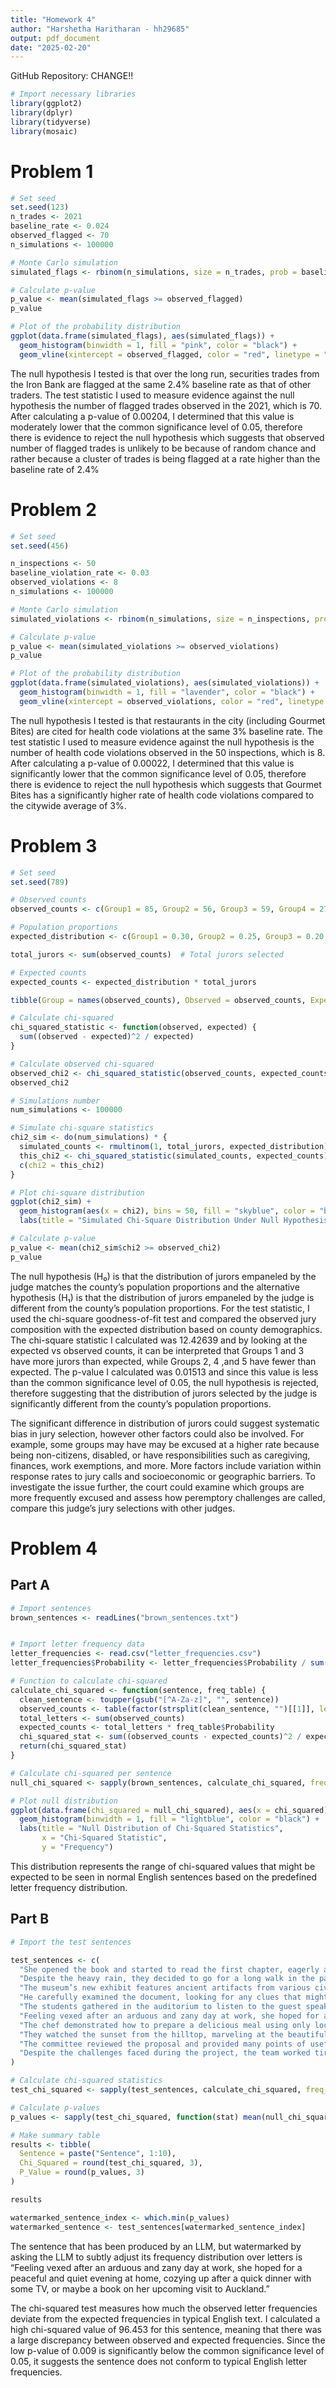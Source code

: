 ---
title: "Homework 4"
author: "Harshetha Haritharan - hh29685"
output: pdf_document
date: "2025-02-20"
---
GitHub Repository: CHANGE!! 

```{r, include=FALSE}
# Import necessary libraries
library(ggplot2)
library(dplyr)
library(tidyverse)
library(mosaic)
```

#  Problem 1
```{r, echo=FALSE}
# Set seed 
set.seed(123)
n_trades <- 2021
baseline_rate <- 0.024
observed_flagged <- 70
n_simulations <- 100000

# Monte Carlo simulation
simulated_flags <- rbinom(n_simulations, size = n_trades, prob = baseline_rate)

# Calculate p-value
p_value <- mean(simulated_flags >= observed_flagged)
p_value

# Plot of the probability distribution 
ggplot(data.frame(simulated_flags), aes(simulated_flags)) +
  geom_histogram(binwidth = 1, fill = "pink", color = "black") +
  geom_vline(xintercept = observed_flagged, color = "red", linetype = "solid") +labs(title = "Probability Distribution of Flagged Trades Under Null Hypothesis",x = "Number of Flagged Trades",y = "Count")
```
The null hypothesis I tested is that over the long run, securities trades from the Iron Bank are flagged at the same 2.4% baseline rate as that of other traders. The test statistic I used to measure evidence against the null hypothesis the number of flagged trades observed in the 2021, which is 70. After calculating a p-value of 0.00204, I determined that this value is moderately lower that the common significance level of 0.05, therefore there is evidence to reject the null hypothesis which suggests that observed number of flagged trades is unlikely to be because of random chance and rather because a cluster of trades is being flagged at a rate higher than the baseline rate of 2.4%

#  Problem 2
```{r, echo=FALSE}

# Set seed
set.seed(456)

n_inspections <- 50
baseline_violation_rate <- 0.03
observed_violations <- 8
n_simulations <- 100000

# Monte Carlo simulation
simulated_violations <- rbinom(n_simulations, size = n_inspections, prob = baseline_violation_rate)

# Calculate p-value
p_value <- mean(simulated_violations >= observed_violations)
p_value

# Plot of the probability distribution 
ggplot(data.frame(simulated_violations), aes(simulated_violations)) +
  geom_histogram(binwidth = 1, fill = "lavender", color = "black") +
  geom_vline(xintercept = observed_violations, color = "red", linetype = "solid") +labs(title = "Probability Distribution of Health Code Violations Under Null Hypothesis",x = "Number of Violations",y = "Count")
```
The null hypothesis I tested is that restaurants in the city (including Gourmet Bites) are cited for health code violations at the same 3% baseline rate. The test statistic I used to measure evidence against the null hypothesis is the number of health code violations observed in the 50 inspections, which is 8. After calculating a p-value of 0.00022, I determined that this value is significantly lower that the common significance level of 0.05, therefore there is evidence to reject the null hypothesis which suggests that Gourmet Bites has a significantly higher rate of health code violations compared to the citywide average of 3%. 

#  Problem 3
```{r, echo=FALSE}
# Set seed 
set.seed(789)

# Observed counts
observed_counts <- c(Group1 = 85, Group2 = 56, Group3 = 59, Group4 = 27, Group5 = 13)

# Population proportions
expected_distribution <- c(Group1 = 0.30, Group2 = 0.25, Group3 = 0.20, Group4 = 0.15, Group5 = 0.10)

total_jurors <- sum(observed_counts)  # Total jurors selected

# Expected counts
expected_counts <- expected_distribution * total_jurors

tibble(Group = names(observed_counts), Observed = observed_counts, Expected = expected_counts)

# Calculate chi-squared 
chi_squared_statistic <- function(observed, expected) {
  sum((observed - expected)^2 / expected)
}

# Calculate observed chi-squared 
observed_chi2 <- chi_squared_statistic(observed_counts, expected_counts)
observed_chi2

# Simulations number
num_simulations <- 100000

# Simulate chi-square statistics 
chi2_sim <- do(num_simulations) * {
  simulated_counts <- rmultinom(1, total_jurors, expected_distribution)
  this_chi2 <- chi_squared_statistic(simulated_counts, expected_counts)
  c(chi2 = this_chi2)
}

# Plot chi-square distribution
ggplot(chi2_sim) + 
  geom_histogram(aes(x = chi2), bins = 50, fill = "skyblue", color = "black") + geom_vline(xintercept = observed_chi2, color = "red", linetype = "solid") +
  labs(title = "Simulated Chi-Square Distribution Under Null Hypothesis",x = "Chi-Square Statistic",y = "Frequency")

# Calculate p-value
p_value <- mean(chi2_sim$chi2 >= observed_chi2)
p_value
```
The null hypothesis (H₀) is that the distribution of jurors empaneled by the judge matches the county’s population proportions and the alternative hypothesis (H₁) is that the distribution of jurors empaneled by the judge is different from the county’s population proportions. For the test statistic, I used the chi-square goodness-of-fit test and compared the observed jury composition with the expected distribution based on county demographics. The chi-square statistic I calculated was 12.42639 and by looking at the expected vs observed counts, it can be interpreted that Groups 1 and 3 have more jurors than expected, while Groups 2, 4 ,and 5 have fewer than expected. The p-value I calculated was 0.01513 and since this value is less than the common significance level of 0.05, the null hypothesis is rejected, therefore suggesting that the distribution of jurors selected by the judge is significantly different from the county’s population proportions. 

The significant difference in distribution of jurors could suggest systematic bias in jury selection, however other factors could also be involved. For example, some groups may have may be excused at a higher rate because being non-citizens, disabled, or have responsibilities such as caregiving, finances, work exemptions, and more. More factors include variation within response rates to jury calls and socioeconomic or geographic barriers. To investigate the issue further, the court could examine which groups are more frequently excused and assess how peremptory challenges are called, compare this judge’s jury selections with other judges.

#  Problem 4
## Part A
```{r, echo=FALSE}
# Import sentences 
brown_sentences <- readLines("brown_sentences.txt")


# Import letter frequency data
letter_frequencies <- read.csv("letter_frequencies.csv")
letter_frequencies$Probability <- letter_frequencies$Probability / sum(letter_frequencies$Probability)

# Function to calculate chi-squared 
calculate_chi_squared <- function(sentence, freq_table) {
  clean_sentence <- toupper(gsub("[^A-Za-z]", "", sentence))
  observed_counts <- table(factor(strsplit(clean_sentence, "")[[1]], levels = freq_table$Letter))
  total_letters <- sum(observed_counts)
  expected_counts <- total_letters * freq_table$Probability
  chi_squared_stat <- sum((observed_counts - expected_counts)^2 / expected_counts)
  return(chi_squared_stat)
}

# Calculate chi-squared per sentence
null_chi_squared <- sapply(brown_sentences, calculate_chi_squared, freq_table = letter_frequencies)

# Plot null distribution
ggplot(data.frame(chi_squared = null_chi_squared), aes(x = chi_squared)) +
  geom_histogram(binwidth = 1, fill = "lightblue", color = "black") +
  labs(title = "Null Distribution of Chi-Squared Statistics",
       x = "Chi-Squared Statistic",
       y = "Frequency")
```
This distribution represents the range of chi-squared values that might be expected to be seen in normal English sentences based on the predefined letter frequency distribution.

## Part B
```{r, echo=FALSE}
# Import the test sentences

test_sentences <- c(
  "She opened the book and started to read the first chapter, eagerly anticipating what might come next.",
  "Despite the heavy rain, they decided to go for a long walk in the park, crossing the main avenue by the fountain in the center.",
  "The museum’s new exhibit features ancient artifacts from various civilizations around the world.",
  "He carefully examined the document, looking for any clues that might help solve the mystery.",
  "The students gathered in the auditorium to listen to the guest speaker’s inspiring lecture.",
  "Feeling vexed after an arduous and zany day at work, she hoped for a peaceful and quiet evening at home, cozying up after a quick dinner with some TV, or maybe a book on her upcoming visit to Auckland.",
  "The chef demonstrated how to prepare a delicious meal using only locally sourced ingredients, focusing mainly on some excellent dinner recipes from Spain.",
  "They watched the sunset from the hilltop, marveling at the beautiful array of colors in the sky.",
  "The committee reviewed the proposal and provided many points of useful feedback to improve the project’s effectiveness.",
  "Despite the challenges faced during the project, the team worked tirelessly to ensure its successful completion, resulting in a product that exceeded everyone’s expectations."
)

# Calculate chi-squared statistics 
test_chi_squared <- sapply(test_sentences, calculate_chi_squared, freq_table = letter_frequencies)

# Calculate p-values
p_values <- sapply(test_chi_squared, function(stat) mean(null_chi_squared >= stat))

# Make summary table
results <- tibble(
  Sentence = paste("Sentence", 1:10),
  Chi_Squared = round(test_chi_squared, 3),
  P_Value = round(p_values, 3)
)

results

watermarked_sentence_index <- which.min(p_values)
watermarked_sentence <- test_sentences[watermarked_sentence_index]

```
The sentence that has been produced by an LLM, but watermarked by asking the LLM to subtly adjust its frequency distribution over letters is "Feeling vexed after an arduous and zany day at work, she hoped for a peaceful and quiet evening at home, cozying up after a quick dinner with some TV, or maybe a book on her upcoming visit to Auckland."

The chi-squared test measures how much the observed letter frequencies deviate from the expected frequencies in typical English text. I calculated a high chi-squared value of 96.453 for this sentence, meaning that there was a large discrepancy between observed and expected frequencies. Since the low p-value of 0.009 is significantly below the common significance level of 0.05, it suggests the sentence does not conform to typical English letter frequencies.


